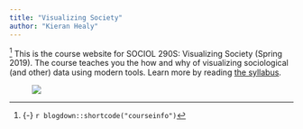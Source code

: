 ```yaml
---
title: "Visualizing Society"
author: "Kieran Healy"
---
```


^[{-} `r blogdown::shortcode("courseinfo")`] This is the course website for SOCIOL 290S: Visualizing Society (Spring 2019). The course teaches you the how and why of visualizing sociological (and other) data using modern tools. Learn more by reading [the syllabus](syllabus/).

<figure>
[![](/images/vax-excerpt.png)](/images/vax-excerpt.png)
</figure>

